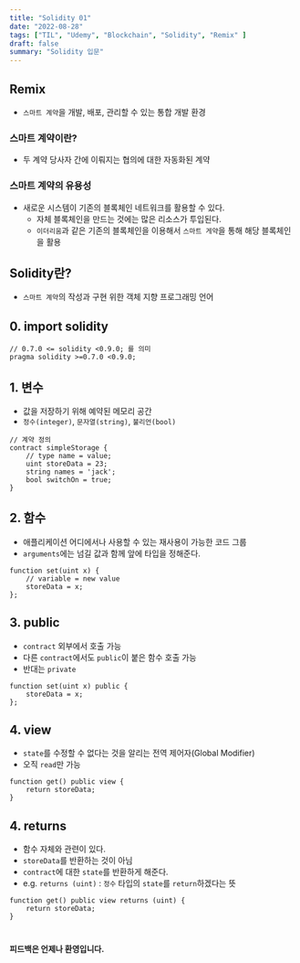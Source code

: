 ```yaml
---
title: "Solidity 01"
date: "2022-08-28"
tags: ["TIL", "Udemy", "Blockchain", "Solidity", "Remix" ]
draft: false
summary: "Solidity 입문"
---
```


## Remix
- `스마트 계약`을 개발, 배포, 관리할 수 있는 통합 개발 환경

### 스마트 계약이란?
- 두 계약 당사자 간에 이뤄지는 협의에 대한 자동화된 계약

### 스마트 계약의 유용성
- 새로운 시스템이 기존의 블록체인 네트워크를 활용할 수 있다.
    - 자체 블록체인을 만드는 것에는 많은 리소스가 투입된다.
    - `이더리움`과 같은 기존의 블록체인을 이용해서 `스마트 게약`을 통해 해당 블록체인을 활용


## Solidity란?
- `스마트 계약`의 작성과 구현 위한 객체 지향 프로그래밍 언어

## 0. import solidity

```solidity
// 0.7.0 <= solidity <0.9.0; 를 의미
pragma solidity >=0.7.0 <0.9.0;
```



## 1. 변수

- 값을 저장하기 위해 예약된 메모리 공간
- `정수(integer)`, `문자열(string)`, `불리언(bool)`

```solidity
// 계약 정의
contract simpleStorage {
    // type name = value;
	uint storeData = 23;
	string names = 'jack';
	bool switchOn = true;
}
```

## 2. 함수

- 애플리케이션 어디에서나 사용할 수 있는 재사용이 가능한 코드 그룹
- `arguments`에는 넘길 값과 함께 앞에 타입을 정해준다.
```solidity
function set(uint x) {
    // variable = new value
	storeData = x;
};

```

## 3. public

- `contract` 외부에서 호출 가능
- 다른 `contract`에서도 `public`이 붙은 함수 호출 가능
- 반대는 `private`

```solidity
function set(uint x) public {
	storeData = x;
};
```

## 4. view

- `state`를 수정할 수 없다는 것을 알리는 전역 제어자(Global Modifier)
- 오직 `read`만 가능

```solidity
function get() public view {
	return storeData;
}
```

## 4. returns

- 함수 자체와 관련이 있다.
- `storeData`를 반환하는 것이 아님
- `contract`에 대한 `state`를 반환하게 해준다.
- e.g. `returns (uint)` : `정수` 타입의 `state`를 `return`하겠다는 뜻

```solidity
function get() public view returns (uint) {
	return storeData;
}
```

#

#### 피드백은 언제나 환영입니다.


